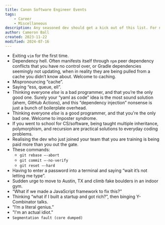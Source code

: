 ```yaml
---
title: Canon Software Engineer Events
tags:
    - Career
    - Miscellaneous
description: Any seasoned dev should get a kick out of this list. For newer devs, a preview of what to look forward to.
author: Cameron Ball
created: 2023-11-22
modified: 2024-07-16
---
```


- Exiting `vim` for the first time.
- Dependency hell. Often manifests itself through `npm` peer dependency conflicts that you have no control over, or Gradle dependencies seemingly not updating, when in reality they are being pulled from a cache you didn’t know about. Welcome to caching.
- Mispronouncing ”cache”.
- Saying “ess, queue, ell”.
- Thinking everyone *else* is a bad programmer, and that you’re the only good one. Surely your “yaml as code” idea is the most sound solution (ahem, GitHub Actions), and this “dependency injection” nonsense is just a bunch of boilerplate overhead.
- Thinking everyone *else* is a good programmer, and that you're the only bad one. Welcome to imposter syndrome.
- If you went to school for CS/software, being taught multiple inheritance, polymorphism, and recursion are practical solutions to everyday coding problems.
- Realising the dev who just joined your team that you are training is being paid more than you out the gate.
- These commands:
  - `git rebase —-abort`
  - `git commit —-no-verify`
  - `git reset —-hard`
- Having to enter a password into a terminal and saying “wait it’s not letting me type”.
- Sudden urge to move to Austin, TX and climb fake boulders in an indoor gym.
- “What if we made a JavaScript framework to fix this?”
- Thinking “what if I built a startup and got rich?”, then binging Y-Combinator talks.
- ”I’m a literal genius.”
- "I'm an actual idiot."
- `Segmentation fault (core dumped)`
